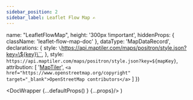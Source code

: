 ```yaml
---
sidebar_position: 2
sidebar_label: Leaflet Flow Map ✍️
---
```


  name: "LeafletFlowMap",
  height: '300px !important',
  hiddenProps: { className: 'leaflet-flow-map-doc' },
  dataType: 'MapDataRecord',
  declarations: {
    style: `\`https://api.maptiler.com/maps/positron/style.json?key=\${key}\``,
  },
  style: `https://api.maptiler.com/maps/positron/style.json?key=${mapKey}`,
  attribution: [
    '<a href="https://www.maptiler.com/copyright/" target="_blank">MapTiler</a>',
    `<a href="https://www.openstreetmap.org/copyright" target="_blank">OpenStreetMap contributors</a>`
  ]
})

  <DocWrapper {...defaultProps() } {...props}/>
)

<LeafletFlowMapDoc />

<PropTable name="VisLeafletFlowMap"/>
